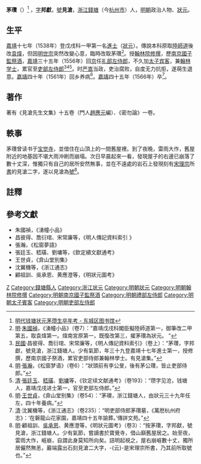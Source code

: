 {{明清人物信息框
| 姓名 = 茅瓚
| 原名 = 
| 圖片名稱= 茅瓚.jpg
| 圖片大小 = 220px
| 圖片說明 = 顧祖訓撰、黃應澄繪，《明狀元圖考》之茅瓚像
| 最高職務 = 吏部左侍郎
| 國家 = 大明
| 爵位 = 
| 籍貫 = [[浙江等處承宣布政使司|浙江]][[錢塘縣|錢塘縣]]（今[[杭州市|杭州市]]）
| 族裔 = 漢族
| 旗籍 = 
| 字號 = 字邦獻，號見滄
| 諡號 = 
| 出生日期 = [[正德_(明朝)|正德]]四年（1509年）
| 出生地點 = [[浙江等處承宣布政使司|浙江]][[錢塘縣|錢塘縣]]（今[[餘杭區|餘杭區]]）
| 逝世日期 = [[嘉靖|嘉靖]]四十五年（1566年）
| 逝世地點 = [[浙江等處承宣布政使司|浙江]][[錢塘縣|錢塘縣]]（今[[餘杭區|餘杭區]]）
| 墓葬 = 
| 配偶 = 
| 親屬 = 
| 出身 = 
*嘉靖十七年壬辰科一甲第一名進士及第（狀元）
| 經歷 = 
| 著作 = *著有《見滄先生文集》十五卷（門人[[趙應元_(明朝)|趙應元]]編）、《密勿論》一卷
}}

'''茅瓚'''（{{bd|1509年||1566年|catIdx=M茅}}）<ref>[http://www.bjdclib.com/subdb/exam/examthesis/201109/P020110928436485939497.pdf 明代钱塘状元茅瓒生卒年考 - 东城区图书馆]</ref>
，[[表字|字]]'''邦獻'''，[[號|號]]'''見滄'''，[[浙江等處承宣布政使司|浙江]][[錢塘|錢塘]]（今[[杭州市|杭州市]]）人，[[明朝|明朝]]政治人物、[[狀元|狀元]]。

==生平==
[[嘉靖|嘉靖]]十七年（1538年）登戊戌科一甲第一名[[進士|進士]]（[[狀元|狀元]]）。傳說本科原取[[陸師道|陸師道]]後改[[袁煒|袁煒]]，但因[[明世宗|明世宗]]突然改變心意，臨時改取茅瓚<ref>[[明|明]]·[[朱國禎|朱國禎]]，《湧幢小品》（卷7）：“嘉靖戊戌科閣臣擬陸師道第一，御筆改二甲第五，取袁煒第一。煒南宮原第一，既復改第三，擢茅瓚為狀元。 ”</ref>。授[[翰林院|翰林院]][[修撰|修撰]]，歷[[南京|南京]][[國子監祭酒|國子監祭酒]]，[[嘉靖|嘉靖]]三十五年（1556年）回[[北京城|京]]任[[礼部左侍郎|礼部左侍郎]]，不久加[[太子宾客|太子宾客]]，兼[[翰林学士|翰林学士]]，累官至[[吏部左侍郎|吏部左侍郎]]<ref>[[中華民國|民國]]·昌彼得、喬衍琯、宋常廉等，《明人傳記資料索引》（卷上）：“茅瓚，字邦獻，號見滄，浙江錢塘人。少有氣節，年三十九登嘉靖十七年進士第一，授修撰，歷南京國子祭酒，累官吏部侍郎兼翰林學士。有見滄集。”</ref><ref>[[明|明]]·[[張瀚_(嘉靖進士)|張瀚]]，《松窗梦语》（卷6）：“狀頭前有李公旻，後有茅公瓚，皆止吏部侍郎。”</ref><ref>[[清|清]]·[[張廷玉|張廷玉]]、[[嵇璜|嵇璜]]、[[劉墉|劉墉]]等，《钦定续文献通考》（卷193）：“瓒字见沧，钱塘人，嘉靖戊戌进士第一，官至吏部左侍郎。”</ref>。时[[严嵩|严嵩]]当政，吏治腐败，自度无力抗拒，遂萌生退意。[[嘉靖|嘉靖]]四十年（1561年）回乡养病<ref>[[明|明]]·[[王世貞|王世貞]]，《弇山堂别集》（卷54）：“茅瓉，浙江錢塘人，由狀元三十九年任左，四十年養病。”</ref>。[[嘉靖|嘉靖]]四十五年（1566年）卒<ref>[[清|清]]·沈翼機等，《浙江通志》（卷235）：“明吏部侍郎茅瓚墓，《萬厯杭州府志》：‘在磐龍山花家園，嘉靖四十五年諭葬。’傳詳文苑。”</ref>。

==著作==
著有《見滄先生文集》十五卷（門人[[趙應元_(明朝)|趙應元]]編）、《密勿論》一卷。

==軼事==
茅瓚曾读书于[[宝觉寺|宝觉寺]]，並借住在山頂上的一間舊屋裡。到了夜晚，雷雨大作，舊屋附近的地基因不堪大雨沖刷而崩塌。次日早晨起來一看，發現屋子的右邊已崩落了數十丈深，惟獨只有自己的居所安然無事，並在不遠處的岩石上發現刻有[[宋理宗|宋理宗]]所[[書寫|書]]的見滄二字，遂以見滄為[[號|號]]<ref>[[明|明]]·顧祖訓、[[吳承恩|吳承恩]]、黄應澄等，《明狀元圖考》（卷3）：“按茅瓚，字邦獻，號見滄，浙江錢塘人。少有氣節，嘗讀書於寶覺寺，借山巔舊屋居之。始至夜，雷雨大作，崕崩，自謂此身莫知所向矣。詰明起視之，屋右崩崕數十丈，獨所居儼然無恙，巖端露出石刻見滄二大字，-{云}-是宋理宗所書，乃其前所取號也。”</ref>。

==註釋==
{{Reflist}}

==參考文獻==
*朱國禎，《湧幢小品》
*昌彼得、喬衍琯、宋常廉等，《明人傳記資料索引 》
*張瀚，《松窗夢語》
*張廷玉、嵇璜、劉墉等，《欽定續文獻通考》
*王世貞，《弇山堂別集》
*沈翼機等，《浙江通志》
*顧祖訓、吳承恩、黄應澄等，《明狀元圖考》

{{嘉靖十七年戊戌科殿試金榜}}

{{規範控制}}

{{DEFAULTSORT:Mao茅}}
[[Category:茅姓|Z]]
[[Category:錢塘縣人|Category:錢塘縣人]]
[[Category:浙江状元|Category:浙江状元]]
[[Category:明朝狀元|Category:明朝狀元]]
[[Category:明朝翰林院修撰|Category:明朝翰林院修撰]]
[[Category:明朝南京國子監祭酒|Category:明朝南京國子監祭酒]]
[[Category:明朝禮部左侍郎|Category:明朝禮部左侍郎]]
[[Category:明朝太子賓客|Category:明朝太子賓客]]
[[Category:明朝吏部左侍郎|Category:明朝吏部左侍郎]]